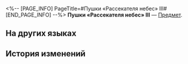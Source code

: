 <%-- [PAGE_INFO]
PageTitle=#Пушки «Рассекателя небес» III#
[END_PAGE_INFO] --%>
{{Предмет Инфобокс
|id          = 252399
|Изображение = Предмет Пушки «Рассекателя небес» III.png
|Тип         = 
|Инвентарь   = 
|Редкость    = 5
|Эффект      = 
|Описание    = Соберите набор карточек воспоминаний, чтобы получить усиление.
}}
{{Описание|Ваши воспоминания об Освоении могут стать источником вдохновения для игры.}}
'''Пушки «Рассекателя небес» III''' — [[Предмет]].

==На других языках==
{{На других языках
|en   = Skysplitter Cannon Turret (III)
|zhs  = 竞锋舰炮台-Ⅲ
|zht  = 競鋒艦炮台-Ⅲ
|ja   = 競鋒艦・砲台-III
|ko   = 경기 함선 포대-Ⅲ
|es   = Torreta de la Bifurcacielos&nbsp;III
|fr   = Tourelle du Fendeur des cieux (III)
|ru   = Пушки «Рассекателя небес» III
|th   = ป้อมปืนเรือประชันคมดาบ III
|vi   = Bệ Pháo Tàu Phá Thiên-III
|de   = Himmelsspalter-Kanonenturm (III)
|id   = Benteng Meriam Skysplitter III
|pt   = Canhão do Cruzador Celeste (III)
}}

==История изменений==
{{История изменений|3.5}}